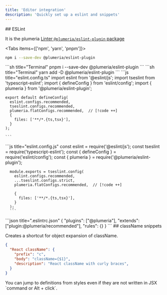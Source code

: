 ```yaml
---
title: 'Editor integration'
description: 'Quickly set up a eslint and snippets'
---
```


<Steps>
<Step>
## ESLint

It is the plumeria [Linter `@plumeria/eslint-plugin` package](https://www.npmjs.com/package/@plumeria/eslint-plugin)

<Tabs items={['npm',  'yarn', 'pnpm']}>
<Tab>
```sh title="Terminal"
npm i --save-dev @plumeria/eslint-plugin
```
</Tab>
<Tab>
```sh title="Terminal"
pnpm i --save-dev @plumeria/eslint-plugin
```
</Tab>
<Tab>
```sh title="Terminal"
yarn add -D @plumeria/eslint-plugin
```
</Tab>
</Tabs>
<Tabs items={['Flat Config ESM', 'CJS', 'eslint8']}>
  <Tab>
    ```js title="eslint.config.ts"
    import eslint from '@eslint/js';
    import tseslint from 'typescript-eslint';
    import { defineConfig } from 'eslint/config';
    import { plumeria } from '@plumeria/eslint-plugin';

    export default defineConfig(
      eslint.configs.recommended,
      tseslint.configs.recommended,
      plumeria.flatConfigs.recommended,  // [!code ++]
      {
        files: ['**/*.{ts,tsx}'],
      }
    );

    ```

  </Tab>
    <Tab>
      ```js title="eslint.config.js"
      const eslint = require('@eslint/js');
      const tseslint = require('typescript-eslint');
      const { defineConfig } = require('eslint/config');
      const { plumeria } = require('@plumeria/eslint-plugin');

      module.exports = tseslint.config(
        eslint.configs.recommended,
        ...tseslint.configs.strict,
        plumeria.flatConfigs.recommended,  // [!code ++]

        {
          files: ['**/*.{ts,tsx}'],
        }
      );
      ```

  </Tab>
  <Tab>
    ```json title=".eslintrc.json"
    {
      "plugins": ["@plumeria"],
      "extends": ["plugin:@plumeria/recommended"],     
      "rules": {}
    }
    ```
</Tab>
</Tabs>
</Step>
<Step>
## className snippets

Creates a shortcut for object expansion of className.
```json
{
  "React className": {
    "prefix": "c",
    "body": "className={$1}",
    "description": "React className with curly braces",
  }
}
```
</Step>
</Steps>

<Callout title="It is Good know">
  You can jump to definitions from styles even if they are not written in JSX `command or Alt + click`.
</Callout>

<Cards>
  <Card title="See more about @plumeria/eslint-plugin" href="/docs/reference/eslint-plugin" />
</Cards>